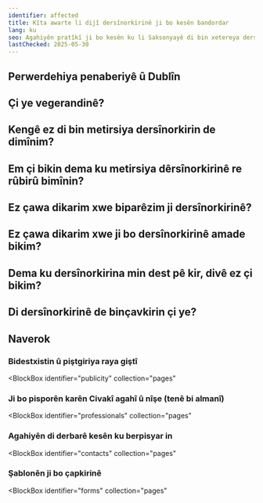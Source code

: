```yaml
---
identifier: affected
title: Kîta awarte li dijî dersînorkirinê ji bo kesên bandordar
lang: ku
seo: Agahiyên pratîkî ji bo kesên ku li Saksonyayê di bin xetereya dersînorkirinê de ne - maf, têkiliyên awarte, reftar û vebijarkên piştgiriyê
lastChecked: 2025-05-30
---
```


<Block identifier="kit-intro" />

<Block identifier="kit-advice" />

## Perwerdehiya penaberiyê û Dublîn

<Block identifier="kit-procedure-dublin" />

## Çi ye vegerandinê?

<Block identifier="kit-deportation-definition" />

## Kengê ez di bin metirsiya dersînorkirin de dimînim?

<Block identifier="kit-deportation-risk" />

## Em çi bikin dema ku metirsiya dêrsînorkirinê re rûbirû bimînin?

<Block identifier="kit-stress" />

<Block identifier="kit-residence" />

## Ez çawa dikarim xwe biparêzim ji dersînorkirinê?

<Block identifier="kit-prevent-deportation" />

## Ez çawa dikarim xwe ji bo  dersînorkirinê amade bikim?

<Block identifier="kit-prepare-deportation" />

## Dema ku dersînorkirina min dest pê kir, divê ez çi bikim?

<Block identifier="kit-police" />

<Block identifier="kit-ongoing-deportation" />

## Di dersînorkirinê de binçavkirin çi ye?

<Block identifier="kit-detention" />

## Naverok

<Block identifier="kit-outro" />

### Bidestxistin û piştgiriya raya giştî

<BlockBox
  identifier="publicity"
  collection="pages"
>
  <Block
    identifier="publicity"
    collection="pages"
  />
</BlockBox>

### Ji bo pisporên karên Civakî agahî û nîşe (tenê bi almanî)

<BlockBox
  identifier="professionals"
  collection="pages"
>
  <Block
    identifier="professionals"
    collection="pages"
  />
</BlockBox>

### Agahiyên di derbarê kesên ku berpisyar in

<BlockBox
  identifier="contacts"
  collection="pages"
>
  <Block
    identifier="contacts"
    collection="pages"
  />
</BlockBox>

### Şablonên ji bo çapkirinê

<BlockBox
  identifier="forms"
  collection="pages"
>
  <Block
    identifier="forms"
    collection="pages"
  />
</BlockBox>
